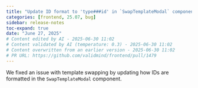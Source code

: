 ```yaml
---
title: "Update ID format to 'type###id' in `SwapTemplateModal` component (#1479)"
categories: [frontend, 25.07, bug]
sidebar: release-notes
toc-expand: true
date: "June 27, 2025"
# Content edited by AI - 2025-06-30 11:02
# Content validated by AI (temperature: 0.3) - 2025-06-30 11:02
# Content overwritten from an earlier version - 2025-06-30 11:02
# PR URL: https://github.com/validmind/frontend/pull/1479
---
```


We fixed an issue with template swapping by updating how IDs are formatted in the `SwapTemplateModal` component.

<!--- DEBUG INFORMATION
INITIAL QUALITY ASSESSMENT:
ASSESSMENT:
The main issues in the content include duplication between the PR summary and the external notes, as well as the presence of technical jargon that could be simplified. There are no Markdown headings or internal content references that need removal.

PASS_1_INSTRUCTIONS:
- Remove any references to internal processes such as CI/CD workflows, GitHub Actions, build processes, deployment pipelines, or internal automation if present (none detected in this content).
- Ensure all sentences are clear and end with proper punctuation.

PASS_2_INSTRUCTIONS:
- Consolidate the PR summary and external notes into a single statement. Since the external notes provide a clearer context, prioritize them. Merge the PR summary into the external notes by rephrasing to: "We fixed an issue with template swapping by updating the ID formatting functions in the `SwapTemplateModal` component."

PASS_3_INSTRUCTIONS:
- Simplify any technical jargon to ensure clarity. For example, ensure that terms like `SwapTemplateModal` are enclosed in backticks for clarity.
- Ensure all sentences are concise and direct, using simple language.

TAILORED INSTRUCTIONS:
PASS_1: - Remove any references to internal processes such as CI/CD workflows, GitHub Actions, build processes, deployment pipelines, or internal automation if present (none detected in this content).
- Ensure all sentences are clear and end with proper punctuation.
PASS_2: - Consolidate the PR summary and external notes into a single statement. Since the external notes provide a clearer context, prioritize them. Merge the PR summary into the external notes by rephrasing to: "We fixed an issue with template swapping by updating the ID formatting functions in the `SwapTemplateModal` component."
PASS_3: - Simplify any technical jargon to ensure clarity. For example, ensure that terms like `SwapTemplateModal` are enclosed in backticks for clarity.
- Ensure all sentences are concise and direct, using simple language.

FINAL QUALITY ASSESSMENT:
DETAILED ASSESSMENT:
STATUS: PASS  
ISSUE: None  
RECOMMENDATION: None

Loop 1: PASS
Issue: None
Recommendation: Content quality acceptable

VALIDATION SUMMARY
Content Type: initial_quality_assessment
Validation Status: PASSED
Attempts: 1
Validation Temperature: 0.3
Last Validation: 2025-06-30 10:55:47
Result: PASS: Tailored instructions generated and validated

VALIDATION SUMMARY 2
Content Type: notes (grouped_text)
Validation Status: PASSED
Attempts: 1
Validation Temperature: 0.2
Last Validation: 2025-06-30 10:55:52
Result: The edited content provides more specific information about the fix, which can be helpful for users who want to understand what was changed. It clarifies that the improvement was made in the `SwapTemplateModal` component and specifies that it involved ID formatting functions. This level of detail ca...

VALIDATION SUMMARY 3
Content Type: notes (deduplicated_text)
Validation Status: PASSED
Attempts: 1
Validation Temperature: 0.2
Last Validation: 2025-06-30 10:55:54
Result: The edited content is clear and accurately conveys the improvement made to the `SwapTemplateModal` component. There are no serious issues, so it passes the quality check.

VALIDATION SUMMARY 4
Content Type: notes (edited_text)
Validation Status: PASSED
Attempts: 1
Validation Temperature: 0.2
Last Validation: 2025-06-30 10:55:57
Result: The edited content is clear and maintains the original meaning. There are no serious issues present. The changes made improve readability without altering the intended message. The release note passes.

VALIDATION SUMMARY 5
Content Type: initial_quality_assessment
Validation Status: PASSED
Attempts: 1
Validation Temperature: 0.3
Last Validation: 2025-06-30 10:55:47
Result: PASS: Tailored instructions generated and validated

VALIDATION SUMMARY 6
Content Type: notes (grouped_text)
Validation Status: PASSED
Attempts: 1
Validation Temperature: 0.2
Last Validation: 2025-06-30 10:55:52
Result: The edited content provides more specific information about the fix, which can be helpful for users who want to understand what was changed. It clarifies that the improvement was made in the `SwapTemplateModal` component and specifies that it involved ID formatting functions. This level of detail ca...

VALIDATION SUMMARY 7
Content Type: notes (deduplicated_text)
Validation Status: PASSED
Attempts: 1
Validation Temperature: 0.2
Last Validation: 2025-06-30 10:55:54
Result: The edited content is clear and accurately conveys the improvement made to the `SwapTemplateModal` component. There are no serious issues, so it passes the quality check.

VALIDATION SUMMARY 8
Content Type: notes (edited_text)
Validation Status: PASSED
Attempts: 1
Validation Temperature: 0.2
Last Validation: 2025-06-30 10:55:57
Result: The edited content is clear and maintains the original meaning. There are no serious issues present. The changes made improve readability without altering the intended message. The release note passes.

VALIDATION SUMMARY 9
Content Type: title
Validation Status: PASSED
Attempts: 1
Validation Temperature: 0.2
Last Validation: 2025-06-30 10:56:01
Result: The edited content is clear and concise, accurately reflecting the change made to the ID format in the `SwapTemplateModal` component. It provides specific information about the update, which is helpful for users to understand the modification. There are no serious issues with the edited content. 

V...
--->
